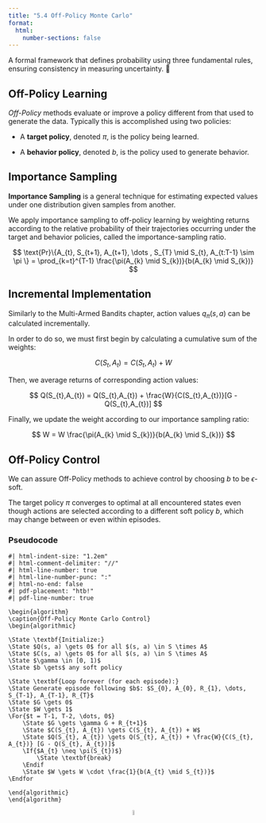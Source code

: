 ```yaml
---
title: "5.4 Off-Policy Monte Carlo"
format:
  html:
    number-sections: false
---
```


::: {.callout-note appearance="simple" icon=false}
A formal framework that defines probability using three fundamental rules, ensuring consistency in measuring uncertainty. 🎲
:::

::: {.callout-tip}
## Off-Policy Learning
_Off-Policy_ methods evaluate or improve a policy different from that used to generate the data. Typically this is accomplished using two policies:

- A **target policy**, denoted $\pi$, is the policy being learned.

- A **behavior policy**, denoted $b$, is the policy used to generate behavior.

:::

## Importance Sampling

**Importance Sampling** is a general technique for estimating expected values under one distribution given samples from another.

We apply importance sampling to off-policy learning by weighting returns according to the relative probability of their trajectories occurring under the target and behavior policies, called the importance-sampling ratio.

$$
\text{Pr}\{A_{t}, S_{t+1}, A_{t+1}, \dots , S_{T} \mid S_{t}, A_{t:T-1} \sim \pi \} = \prod_{k=t}^{T-1} \frac{\pi(A_{k} \mid S_{k})}{b(A_{k} \mid S_{k})}
$$

## Incremental Implementation

Similarly to the Multi-Armed Bandits chapter, action values $q_{\pi}(s,a)$ can be calculated incrementally.

In order to do so, we must first begin by calculating a cumulative sum of the weights:

$$
C(S_{t},A_{t}) = C(S_{t},A_{t}) + W
$$

Then, we average returns of corresponding action values:

$$
Q(S_{t},A_{t}) = Q(S_{t},A_{t}) + \frac{W}{C(S_{t},A_{t})}[G - Q(S_{t},A_{t})]
$$

Finally, we update the weight according to our importance sampling ratio:

$$
W = W \frac{\pi(A_{k} \mid S_{k})}{b(A_{k} \mid S_{k})}
$$

## Off-Policy Control

We can assure Off-Policy methods to achieve control by choosing $b$ to be $\epsilon$-soft.

The target policy $\pi$ converges to optimal at all encountered states even though actions are selected according to a different soft policy $b$, which may change between or even within episodes.
  
### Pseudocode

```pseudocode
#| html-indent-size: "1.2em"
#| html-comment-delimiter: "//"
#| html-line-number: true
#| html-line-number-punc: ":"
#| html-no-end: false
#| pdf-placement: "htb!"
#| pdf-line-number: true

\begin{algorithm}
\caption{Off-Policy Monte Carlo Control}
\begin{algorithmic}

\State \textbf{Initialize:} 
\State $Q(s, a) \gets 0$ for all $(s, a) \in S \times A$
\State $C(s, a) \gets 0$ for all $(s, a) \in S \times A$
\State $\gamma \in [0, 1)$
\State $b \gets$ any soft policy

\State \textbf{Loop forever (for each episode):}
\State Generate episode following $b$: $S_{0}, A_{0}, R_{1}, \dots, S_{T-1}, A_{T-1}, R_{T}$
\State $G \gets 0$
\State $W \gets 1$
\For{$t = T-1, T-2, \dots, 0$}
    \State $G \gets \gamma G + R_{t+1}$
    \State $C(S_{t}, A_{t}) \gets C(S_{t}, A_{t}) + W$
    \State $Q(S_{t}, A_{t}) \gets Q(S_{t}, A_{t}) + \frac{W}{C(S_{t}, A_{t})} [G - Q(S_{t}, A_{t})]$
    \If{$A_{t} \neq \pi(S_{t})$}
        \State \textbf{break}
    \Endif
    \State $W \gets W \cdot \frac{1}{b(A_{t} \mid S_{t})}$
\Endfor

\end{algorithmic}
\end{algorithm}
```

<div style="text-align: center;">
  <a href="https://github.com/">
    <img src="images/github.svg" alt="GitHub" width="5%"/> 
  </a>
</div>